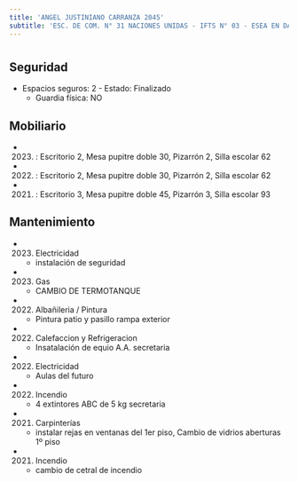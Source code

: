 ```yaml
---
title: 'ANGEL JUSTINIANO CARRANZA 2045'
subtitle: 'ESC. DE COM. N° 31 NACIONES UNIDAS - IFTS N° 03 - ESEA EN DANZA MASTRAZZI CURSO VOCACIONAL DE DANZA Y EXPRESIÓN CORPORAL JUVENIL N° 04'
---
```


#


## Seguridad

*  Espacios seguros: 2 - Estado: Finalizado 
    + Guardia física: NO





## Mobiliario

*  (2023) : Escritorio 2, Mesa pupitre doble 30, Pizarrón 2, Silla escolar 62 

*  (2022) : Escritorio 2, Mesa pupitre doble 30, Pizarrón 2, Silla escolar 62 

*  (2021) : Escritorio 3, Mesa pupitre doble 45, Pizarrón 3, Silla escolar 93 





## Mantenimiento

*  (2023) Electricidad 
    + instalación de seguridad

*  (2023) Gas 
    + CAMBIO DE TERMOTANQUE

*  (2022) Albañileria / Pintura 
    + Pintura patio y pasillo rampa exterior

*  (2022) Calefaccion y Refrigeracion 
    + Insatalación de equio A.A. secretaria

*  (2022) Electricidad 
    + Aulas del futuro

*  (2022) Incendio 
    + 4 extintores ABC de 5 kg secretaria

*  (2021) Carpinterías 
    + instalar rejas en ventanas del 1er piso, Cambio de vidrios aberturas 1º piso

*  (2021) Incendio 
    + cambio de cetral de incendio



